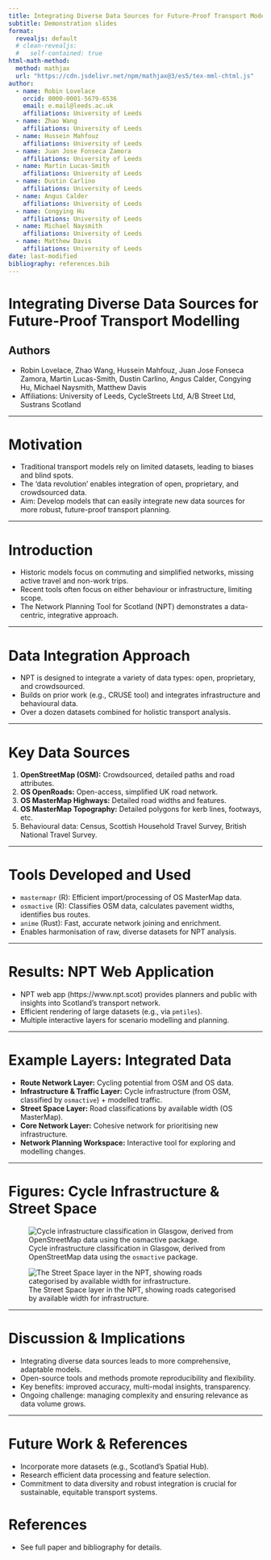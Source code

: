 ```yaml
---
title: Integrating Diverse Data Sources for Future-Proof Transport Modelling
subtitle: Demonstration slides
format: 
  revealjs: default
  # clean-revealjs:
  #   self-contained: true
html-math-method:
  method: mathjax
  url: "https://cdn.jsdelivr.net/npm/mathjax@3/es5/tex-mml-chtml.js"
author:
  - name: Robin Lovelace
    orcid: 0000-0001-5679-6536
    email: e.mail@leeds.ac.uk
    affiliations: University of Leeds
  - name: Zhao Wang
    affiliations: University of Leeds
  - name: Hussein Mahfouz
    affiliations: University of Leeds
  - name: Juan Jose Fonseca Zamora
    affiliations: University of Leeds
  - name: Martin Lucas-Smith
    affiliations: University of Leeds
  - name: Dustin Carlino
    affiliations: University of Leeds
  - name: Angus Calder
    affiliations: University of Leeds
  - name: Congying Hu
    affiliations: University of Leeds
  - name: Michael Naysmith
    affiliations: University of Leeds
  - name: Matthew Davis
    affiliations: University of Leeds
date: last-modified
bibliography: references.bib
---
```


# Integrating Diverse Data Sources for Future-Proof Transport Modelling

## Authors
- Robin Lovelace, Zhao Wang, Hussein Mahfouz, Juan Jose Fonseca Zamora, Martin Lucas-Smith, Dustin Carlino, Angus Calder, Congying Hu, Michael Naysmith, Matthew Davis
- Affiliations: University of Leeds, CycleStreets Ltd, A/B Street Ltd, Sustrans Scotland

---

# Motivation

- Traditional transport models rely on limited datasets, leading to biases and blind spots.
- The 'data revolution' enables integration of open, proprietary, and crowdsourced data.
- Aim: Develop models that can easily integrate new data sources for more robust, future-proof transport planning.

---

# Introduction

- Historic models focus on commuting and simplified networks, missing active travel and non-work trips.
- Recent tools often focus on either behaviour or infrastructure, limiting scope.
- The Network Planning Tool for Scotland (NPT) demonstrates a data-centric, integrative approach.

---

# Data Integration Approach

- NPT is designed to integrate a variety of data types: open, proprietary, and crowdsourced.
- Builds on prior work (e.g., CRUSE tool) and integrates infrastructure and behavioural data.
- Over a dozen datasets combined for holistic transport analysis.

---

# Key Data Sources

1. **OpenStreetMap (OSM):** Crowdsourced, detailed paths and road attributes.
2. **OS OpenRoads:** Open-access, simplified UK road network.
3. **OS MasterMap Highways:** Detailed road widths and features.
4. **OS MasterMap Topography:** Detailed polygons for kerb lines, footways, etc.
5. Behavioural data: Census, Scottish Household Travel Survey, British National Travel Survey.

---

# Tools Developed and Used

- `mastermapr` (R): Efficient import/processing of OS MasterMap data.
- `osmactive` (R): Classifies OSM data, calculates pavement widths, identifies bus routes.
- `anime` (Rust): Fast, accurate network joining and enrichment.
- Enables harmonisation of raw, diverse datasets for NPT analysis.

---

# Results: NPT Web Application

- NPT web app (https://www.npt.scot) provides planners and public with insights into Scotland's transport network.
- Efficient rendering of large datasets (e.g., via `pmtiles`).
- Multiple interactive layers for scenario modelling and planning.

---

# Example Layers: Integrated Data

- **Route Network Layer:** Cycling potential from OSM and OS data.
- **Infrastructure & Traffic Layer:** Cycle infrastructure (from OSM, classified by `osmactive`) + modelled traffic.
- **Street Space Layer:** Road classifications by available width (OS MasterMap).
- **Core Network Layer:** Cohesive network for prioritising new infrastructure.
- **Network Planning Workspace:** Interactive tool for exploring and modelling changes.

---

# Figures: Cycle Infrastructure & Street Space

![Cycle infrastructure classification in Glasgow, derived from OpenStreetMap data using the `osmactive` package.](images/paste-10.png)

![The Street Space layer in the NPT, showing roads categorised by available width for infrastructure.](images/paste-11.png)

---

# Discussion & Implications

- Integrating diverse data sources leads to more comprehensive, adaptable models.
- Open-source tools and methods promote reproducibility and flexibility.
- Key benefits: improved accuracy, multi-modal insights, transparency.
- Ongoing challenge: managing complexity and ensuring relevance as data volume grows.

---

# Future Work & References

- Incorporate more datasets (e.g., Scotland's Spatial Hub).
- Research efficient data processing and feature selection.
- Commitment to data diversity and robust integration is crucial for sustainable, equitable transport systems.

# References
- See full paper and bibliography for details.